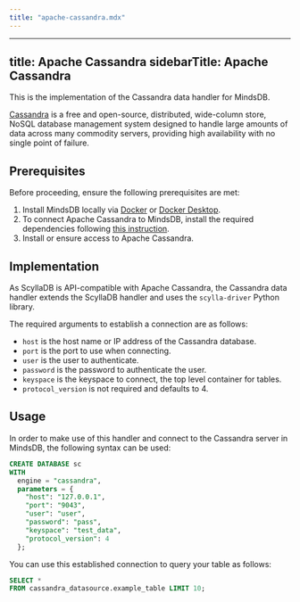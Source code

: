 ```yaml
---
title: "apache-cassandra.mdx"
---
```


---
title: Apache Cassandra
sidebarTitle: Apache Cassandra
---

This is the implementation of the Cassandra data handler for MindsDB.

[Cassandra](https://cassandra.apache.org/_/index.html) is a free and open-source, distributed, wide-column store, NoSQL database management system designed to handle large amounts of data across many commodity servers, providing high availability with no single point of failure.

## Prerequisites

Before proceeding, ensure the following prerequisites are met:

1. Install MindsDB locally via [Docker](/setup/self-hosted/docker) or [Docker Desktop](/setup/self-hosted/docker-desktop).
2. To connect Apache Cassandra to MindsDB, install the required dependencies following [this instruction](/setup/self-hosted/docker#install-dependencies).
3. Install or ensure access to Apache Cassandra.

## Implementation

As ScyllaDB is API-compatible with Apache Cassandra, the Cassandra data handler extends the ScyllaDB handler and uses the `scylla-driver` Python library.

The required arguments to establish a connection are as follows:

* `host` is the host name or IP address of the Cassandra database.
* `port` is the port to use when connecting.
* `user` is the user to authenticate.
* `password` is the password to authenticate the user.
* `keyspace` is the keyspace to connect, the top level container for tables.
* `protocol_version` is not required and defaults to 4.

## Usage

In order to make use of this handler and connect to the Cassandra server in MindsDB, the following syntax can be used:

```sql
CREATE DATABASE sc
WITH
  engine = "cassandra",
  parameters = {
    "host": "127.0.0.1",
    "port": "9043",
    "user": "user",
    "password": "pass",
    "keyspace": "test_data",
    "protocol_version": 4
  };
```

You can use this established connection to query your table as follows:

```sql
SELECT *
FROM cassandra_datasource.example_table LIMIT 10;
```
